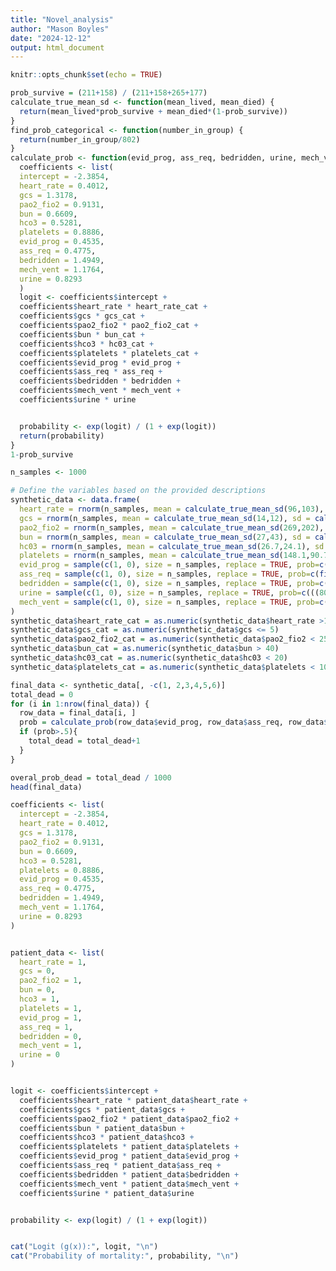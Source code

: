 ```yaml
---
title: "Novel_analysis"
author: "Mason Boyles"
date: "2024-12-12"
output: html_document
---
```


```r
knitr::opts_chunk$set(echo = TRUE)
```

```r
prob_survive = (211+158) / (211+158+265+177)
calculate_true_mean_sd <- function(mean_lived, mean_died) {
  return(mean_lived*prob_survive + mean_died*(1-prob_survive))
}
find_prob_categorical <- function(number_in_group) {
  return(number_in_group/802)
}
calculate_prob <- function(evid_prog, ass_req, bedridden, urine, mech_vent,heart_rate_cat, gcs_cat,pao2_fio2_cat, bun_cat, hc03_cat, platelets_cat) {
  coefficients <- list(
  intercept = -2.3854, 
  heart_rate = 0.4012,
  gcs = 1.3178,       
  pao2_fio2 = 0.9131, 
  bun = 0.6609,       
  hco3 = 0.5281,      
  platelets = 0.8886, 
  evid_prog = 0.4535,  
  ass_req = 0.4775,  
  bedridden = 1.4949,
  mech_vent = 1.1764,
  urine = 0.8293
  )
  logit <- coefficients$intercept +
  coefficients$heart_rate * heart_rate_cat +
  coefficients$gcs * gcs_cat +
  coefficients$pao2_fio2 * pao2_fio2_cat +
  coefficients$bun * bun_cat +
  coefficients$hco3 * hc03_cat +
  coefficients$platelets * platelets_cat +
  coefficients$evid_prog * evid_prog +
  coefficients$ass_req * ass_req +
  coefficients$bedridden * bedridden +
  coefficients$mech_vent * mech_vent +
  coefficients$urine * urine


  probability <- exp(logit) / (1 + exp(logit))
  return(probability)
}
1-prob_survive
```

```r
n_samples <- 1000

# Define the variables based on the provided descriptions
synthetic_data <- data.frame(
  heart_rate = rnorm(n_samples, mean = calculate_true_mean_sd(96,103), sd = calculate_true_mean_sd(20, 21)),
  gcs = rnorm(n_samples, mean = calculate_true_mean_sd(14,12), sd = calculate_true_mean_sd(2, 4)),
  pao2_fio2 = rnorm(n_samples, mean = calculate_true_mean_sd(269,202), sd = calculate_true_mean_sd(122, 104)),
  bun = rnorm(n_samples, mean = calculate_true_mean_sd(27,43), sd = calculate_true_mean_sd(24, 28)),
  hc03 = rnorm(n_samples, mean = calculate_true_mean_sd(26.7,24.1), sd = calculate_true_mean_sd(8.4, 5.4)),
  platelets = rnorm(n_samples, mean = calculate_true_mean_sd(148.1,90.7), sd = calculate_true_mean_sd(123.7, 96.3)),
  evid_prog = sample(c(1, 0), size = n_samples, replace = TRUE, prob=c(find_prob_categorical(220+147), 1-find_prob_categorical(220+147))),
  ass_req = sample(c(1, 0), size = n_samples, replace = TRUE, prob=c(find_prob_categorical(111+77), 1-find_prob_categorical(111+77))),
  bedridden = sample(c(1, 0), size = n_samples, replace = TRUE, prob=c(find_prob_categorical(19+5), 1-find_prob_categorical(19+5))),
  urine = sample(c(1, 0), size = n_samples, replace = TRUE, prob=c(((80+24)/(80+24+359+339)), 1-((80+24)/(80+24+359+339)))),
  mech_vent = sample(c(1, 0), size = n_samples, replace = TRUE, prob=c(.395, 1-.395))
)
synthetic_data$heart_rate_cat = as.numeric(synthetic_data$heart_rate >100)
synthetic_data$gcs_cat = as.numeric(synthetic_data$gcs <= 5)
synthetic_data$pao2_fio2_cat = as.numeric(synthetic_data$pao2_fio2 < 250)
synthetic_data$bun_cat = as.numeric(synthetic_data$bun > 40)
synthetic_data$hc03_cat = as.numeric(synthetic_data$hc03 < 20)
synthetic_data$platelets_cat = as.numeric(synthetic_data$platelets < 100)

final_data <- synthetic_data[, -c(1, 2,3,4,5,6)]
total_dead = 0
for (i in 1:nrow(final_data)) {
  row_data = final_data[i, ]
  prob = calculate_prob(row_data$evid_prog, row_data$ass_req, row_data$bedridden, row_data$urine, row_data$mech_vent, row_data$heart_rate_cat, row_data$gcs_cat, row_data$pao2_fio2_cat, row_data$bun_cat, row_data$hc03_cat, row_data$platelets_cat)
  if (prob>.5){
    total_dead = total_dead+1
  }
}

overal_prob_dead = total_dead / 1000
head(final_data)
```

```r
coefficients <- list(
  intercept = -2.3854, 
  heart_rate = 0.4012,
  gcs = 1.3178,       
  pao2_fio2 = 0.9131, 
  bun = 0.6609,       
  hco3 = 0.5281,      
  platelets = 0.8886, 
  evid_prog = 0.4535,  
  ass_req = 0.4775,  
  bedridden = 1.4949,
  mech_vent = 1.1764,
  urine = 0.8293
)


patient_data <- list(
  heart_rate = 1,      
  gcs = 0,
  pao2_fio2 = 1,          
  bun = 0,           
  hco3 = 1,         
  platelets = 1,  
  evid_prog = 1,    
  ass_req = 1,   
  bedridden = 0,      
  mech_vent = 1,      
  urine = 0            
)


logit <- coefficients$intercept +
  coefficients$heart_rate * patient_data$heart_rate +
  coefficients$gcs * patient_data$gcs +
  coefficients$pao2_fio2 * patient_data$pao2_fio2 +
  coefficients$bun * patient_data$bun +
  coefficients$hco3 * patient_data$hco3 +
  coefficients$platelets * patient_data$platelets +
  coefficients$evid_prog * patient_data$evid_prog +
  coefficients$ass_req * patient_data$ass_req +
  coefficients$bedridden * patient_data$bedridden +
  coefficients$mech_vent * patient_data$mech_vent +
  coefficients$urine * patient_data$urine


probability <- exp(logit) / (1 + exp(logit))


cat("Logit (g(x)):", logit, "\n")
cat("Probability of mortality:", probability, "\n")
```


